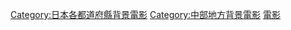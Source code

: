 {{日本行政區劃分類導航|背景電影}}
{{DEFAULTSORT:Fukui}}
[[Category:日本各都道府縣背景電影|Category:日本各都道府縣背景電影]]
[[Category:中部地方背景電影|Category:中部地方背景電影]]
[[Category:福井縣背景作品|電影]]